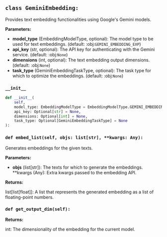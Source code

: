 <a id="camel.embeddings.gemini_embedding"></a>

<a id="camel.embeddings.gemini_embedding.GeminiEmbedding"></a>

## `class GeminiEmbedding:`

Provides text embedding functionalities using Google's Gemini models.

**Parameters:**

- **model_type** (EmbeddingModelType, optional): The model type to be used for text embeddings. (default: :obj:`GEMINI_EMBEDDING_EXP`)
- **api_key** (str, optional): The API key for authenticating with the Gemini service. (default: :obj:`None`)
- **dimensions** (int, optional): The text embedding output dimensions. (default: :obj:`None`)
- **task_type** (GeminiEmbeddingTaskType, optional): The task type for which to optimize the embeddings. (default: :obj:`None`)

<a id="camel.embeddings.gemini_embedding.GeminiEmbedding.__init__"></a>

### `__init__`

```python
def __init__(
    self,
    model_type: EmbeddingModelType = EmbeddingModelType.GEMINI_EMBEDDING_EXP,
    api_key: Optional[str] = None,
    dimensions: Optional[int] = None,
    task_type: Optional[GeminiEmbeddingTaskType] = None
):
```

<a id="camel.embeddings.gemini_embedding.GeminiEmbedding.embed_list"></a>

### `def embed_list(self, objs: list[str], **kwargs: Any):`

Generates embeddings for the given texts.

**Parameters:**

- **objs** (list[str]): The texts for which to generate the embeddings. **kwargs (Any): Extra kwargs passed to the embedding API.

**Returns:**

  list[list[float]]: A list that represents the generated embedding
as a list of floating-point numbers.

<a id="camel.embeddings.gemini_embedding.GeminiEmbedding.get_output_dim"></a>

### `def get_output_dim(self):`

**Returns:**

  int: The dimensionality of the embedding for the current model.
